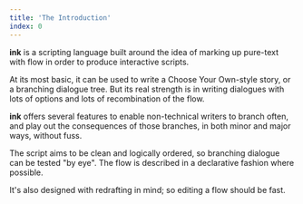 ---
title: 'The Introduction'
index: 0
---

**ink** is a scripting language built around the idea of marking up pure-text with flow in order to produce interactive scripts. 

At its most basic, it can be used to write a Choose Your Own-style story, or a branching dialogue tree. But its real strength is in writing dialogues with lots of options and lots of recombination of the flow. 

**ink** offers several features to enable non-technical writers to branch often, and play out the consequences of those branches, in both minor and major ways, without fuss. 

The script aims to be clean and logically ordered, so branching dialogue can be tested "by eye". The flow is described in a declarative fashion where possible.

It's also designed with redrafting in mind; so editing a flow should be fast.
